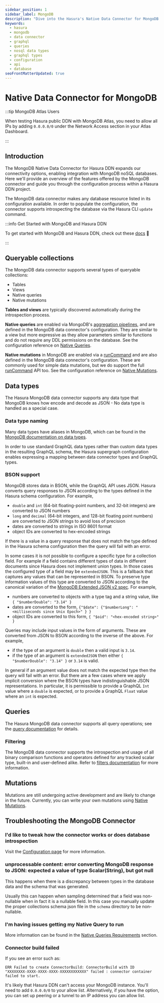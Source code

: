 ```yaml
---
sidebar_position: 1
sidebar_label: MongoDB
description: "Dive into the Hasura's Native Data Connector for MongoDB."
keywords:
  - hasura
  - mongodb
  - data connector
  - graphql
  - queries
  - nosql data types
  - graphql types
  - configuration
  - api
  - database
seoFrontMatterUpdated: true
---
```


# Native Data Connector for MongoDB

:::tip MongoDB Atlas Users

When testing Hasura public DDN with MongoDB Atlas, you need to allow all IPs by adding `0.0.0.0/0` under the Network
Access section in your Atlas Dashboard.

:::

## Introduction

The MongoDB Native Data Connector for Hasura DDN expands our connectivity options, enabling integration with MongoDB
noSQL databases. Here we'll provide an overview of the features offered by the MongoDB connector and guide you through
the configuration process within a Hasura DDN project.

The MongoDB data connector makes any database resource listed in its configuration available. In order to populate the
configuration, the connector supports introspecting the database via the Hasura CLI `update` command.

:::info Get Started with MongoDB and Hasura DDN

To get started with MongoDB and Hasura DDN, check out these
[docs](/getting-started/connect-to-data/01-connect-a-source.mdx) 🚀

:::

## Queryable collections

The MongoDB data connector supports several types of queryable collections:

- Tables
- Views
- Native queries
- Native mutations

**Tables and views** are typically discovered automatically during the introspection process.

**Native queries** are enabled via MongoDB's [aggregation pipelines][MongoDB: pipeline], and are defined in the MongoDB
data connector's configuration. They are similar to a view but more expressive as they allow parameters similar to
functions and do not require any DDL permissions on the database. See the configuration reference on
[Native Queries](/connectors/mongodb/native-operations/native-queries).

**Native mutations** in MongoDB are enabled via a [runCommand][MongoDB: runCommand] and are also defined in the MongoDB
data connector's configuration. These are commonly used for simple data mutations, but we do support the full
[runCommand][MongoDB: runCommand] API too. See the configuration reference on
[Native Mutations](/connectors/mongodb/native-operations/native-mutations).

## Data types

The Hasura MongoDB data connector supports any data type that MongoDB knows how encode and decode as JSON - No data type
is handled as a special case.

### Data type naming

Many data types have aliases in MongoDB, which can be found in the [MongoDB documentation on data
types][MongoDB: data types].

In order to use standard GraphQL data types rather than custom data types in the resulting GraphQL schema, the Hasura
supergraph configuration enables expressing a mapping between data connector types and GraphQL types.

### BSON support

MongoDB stores data in BSON, while the GraphQL API uses JSON. Hasura converts query responses to JSON according to the
types defined in the Hasura schema configuration. For example,

- `double` and `int` (64-bit floating-point numbers, and 32-bit integers) are converted to JSON numbers
- `long` and `decimal` (64-bit integers, and 128-bit floating point numbers) are converted to JSON strings to avoid loss
  of precision
- dates are converted to strings in ISO 8601 format
- object IDs are converted to hex-encoded strings

If there is a value in a query response that does not match the type defined in the Hasura schema configuration then the
query will fail with an error.

In some cases it is not possible to configure a specific type for a collection field. For example if a field contains
different types of data in different documents since Hasura does not implement union types. In those cases the
configured type of a field may be `extendedJSON`. This is a fallback that captures any values that can be represented in
BSON. To preserve type information values of this type are converted to JSON according to the canonical variation of the
[MongoDB Extended JSON v2 spec](https://www.mongodb.com/docs/manual/reference/mongodb-extended-json/). For example,

- numbers are converted to objects with a type tag and a string value, like `{ "$numberDouble": "3.14" }`
- dates are converted to the form, `{"$date": {"$numberLong": "<milliseconds since Unix Epoch>" } }`
- object IDs are converted to this form, `{ "$oid": "<hex-encoded string>" }`

Queries may include input values in the form of arguments. These are converted from JSON to BSON according to the
inverse of the above. For example,

- if the type of an argument is `double` then a valid input is `3.14`.
- if the type of an argument is `extendedJSON` then either `{ "$numberDouble": "3.14" }` or `3.14` is valid.

In general if an argument value does not match the expected type then the query will fail with an error. But there are a
few cases where we apply implicit conversion where the BSON types have indistinguishable JSON representations. In
particular, it is permissible to provide a GraphQL `Int` value where a `double` is expected, or to provide a GraphQL
`Float` value where an `int` is expected.

## Queries

The Hasura MongoDB data connector supports all query operations; see the
[query documentation](/graphql-api/queries/index.mdx) for details.

### Filtering

The MongoDB data connector supports the introspection and usage of all binary comparison functions and operators defined
for any tracked scalar type, built-in and user-defined alike. Refer to
[filters documentation](/graphql-api/queries/filters/index) for more information.

## Mutations

Mutations are still undergoing active development and are likely to change in the future. Currently, you can write your
own mutations using [Native Mutations](/connectors/mongodb/native-operations/native-mutations).

## Troubleshooting the MongoDB Connector

### I'd like to tweak how the connector works or does database introspection

Visit the [Configuration page](/connectors/mongodb/config.mdx) for more information.

### unprocessable content: error converting MongoDB response to JSON: expected a value of type Scalar(String), but got null

This happens when there is a discrepancy between types in the database data and the schema that was generated.

Usually this can happen when sampling determined that a field was non-nullable when in fact it is a nullable field. In
this case you manually update the proper collections schema json file in the `schema` directory to be non-nullable.

### I'm having issues getting my Native Query to run

More information can be found in the
[Native Queries Requirements](/connectors/mongodb/native-operations/native-queries.mdx) section.

### Connector build failed

If you see an error such as:

```plaintext
ERR Failed to create ConnectorBuild: ConnectorBuild with ID
"XXXXXXXX-XXXX-XXXX-XXXX-XXXXXXXXXXXX" failed : connector container failed to start.
```

It's likely that Hasura DDN can't access your MongoDB instance. You'll need to add `0.0.0.0/0` to your allow list.
Alternatively, if you have the option, you can set up peering or a tunnel to an IP address you can allow list.

[MongoDB: pipeline]: https://www.mongodb.com/docs/manual/core/aggregation-pipeline
[MongoDB: runCommand]: https://www.mongodb.com/docs/manual/reference/method/db.runCommand
[MongoDB: data types]: https://www.mongodb.com/docs/manual/reference/bson-types

